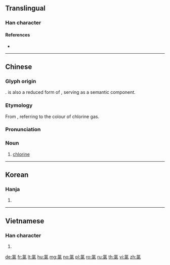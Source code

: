 {{also|㲶}}
==Translingual==

===Han character===
{{Han char|rn=84|rad=气|as=08|sn=12|four=80917|canj=ONNME,ONVNE|ids=⿹气彔,⿹气录}}

====References====
* {{Han ref|kx=0600.011|dkj=17072|hdz=32013.070|uh=6C2F|ud=27695|bh=B4E2|bd=46306}}

----

==Chinese==
{{zh-forms}}

===Glyph origin===
{{Han compound|气|c1=s|t1=gas|彔|c2=p|ls=psc}}. {{zh-l|彔*}} is also a reduced form of {{zh-l|綠*|green}}, serving as a semantic component.

===Etymology===
From {{zh-l|綠|green}}, referring to the colour of chlorine gas.

===Pronunciation===
{{zh-pron
|m=lǜ
|c=luk6
|mc=
|oc=
|ma=
|cat=n
}}

===Noun===
{{zh-noun}}

# [[chlorine]]

{{zh-cat|Chemical elements}}

----

==Korean==

===Hanja===
{{ko-hanja|hangeul=록|eumhun=|rv=rok|mr=rok|y=lok}}

# {{defn|lang=ko|sort=气08}}

----

==Vietnamese==

===Han character===
{{vi-hantu|[[lục]]|rs=气08}}

# {{defn|lang=vi|sort=气08}}

[[de:氯]]
[[fr:氯]]
[[lt:氯]]
[[hu:氯]]
[[mg:氯]]
[[no:氯]]
[[pl:氯]]
[[ro:氯]]
[[ru:氯]]
[[th:氯]]
[[vi:氯]]
[[zh:氯]]